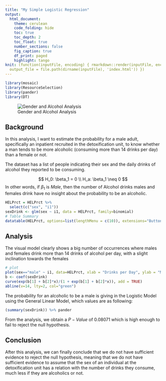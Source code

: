 ```yaml
---
title: "My Simple Logistic Regression"
output:
  html_document:
    theme: cerulean
    code_folding: hide
    toc: true
    toc_depth: 2
    toc_float: true
    number_sections: false
    fig_caption: true
    df_print: paged
    highlight: tango
knit: (function(inputFile, encoding) { rmarkdown::render(inputFile, encoding = encoding,
  output_file = file.path(dirname(inputFile), 'index.html')) }) 
---
```


<!-- Find some data of interest to you that can be analyzed with a logistic regression. Complete your Logistic Regression Analysis using this file. 

Hint, run the command 

> data() 

in your Console to see available datasets in R that you could use for this Analysis. You are also welcome to collect data yourself, or find other available datasets online for this Analysis. Just be careful to not use anyone else's "analysis" for this Analysis. Also, no conducting surveys unless you have IRB approval to do so. -->

```r
library(mosaic)
library(ResourceSelection)
library(pander)
library(DT)
```

![Gender and Alcohol Analysis](20p1.jpeg)

## Background

In this analysis, I want to estimate the probability for a male adult, specifically an inpatient recruited in the detoxification unit, to know whether a man tends to be more alcoholic (consuming more than 14 drinks per day) than a female or not.

The dataset has a list of people indicating their sex and the daily drinks of alcohol they reported to be consuming.

$$
  H_0: \beta_1 = 0 \\
  H_a: \beta_1 \neq 0
$$
In other words, if $\beta_1$ is $Male$, then the number of Alcohol drinks males and females drink have no insight about the probability to be an alcoholic.

```r

HELPrct = HELPrct %>% 
  select(c("sex", "i1"))
sexDrink <- glm(sex ~ i1, data = HELPrct, family=binomial)
# Table Summary
datatable(HELPrct, options=list(lengthMenu = c(10)), extensions="Buttons")
```

## Analysis

The visual model clearly shows a big number of occurrences where males and females drink more than 14 drinks of alcohol per day, with a slight inclination towards the females

```r
# plot
plot(sex=="male" ~ i1, data=HELPrct, xlab = "Drinks per Day", ylab = "Male & Female")
b <- coef(sexDrink)
curve(exp(b[1] + b[2]*x)/(1 + exp(b[1] + b[2]*x)), add = TRUE)
abline(v=14, lty=2, col="green")
```

The probability for an alcoholic to be a male is giving in the Logistic Model using the General Linear Model, which values are as following:

```r
(summary(sexDrink)) %>% pander
```

From the analysis, we obtain a $P-Value$ of $0.08071$ which is high enough to fail to reject the null hypothesis.

## Conclusion

After this analysis, we can finally conclude that we do not have sufficient evidence to reject the null hypothesis, meaning that we do not have sufficient evidence to assume that the sex of an individual at the detoxification unit has a relation with the number of drinks they consume, much less if they are alcoholics or not.